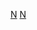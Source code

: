 {{Navbox 
|name = 纽约影评人协会奖
|title=[[紐約影評人協會|纽约影评人协会奖]]
|listclass = hlist
|state = {{{state|autocollapse}}}
|group1=现今常设奖项
|list1=
* [[纽约影评人协会奖最佳男主角|最佳男主角]]
* [[纽约影评人协会奖最佳女主角|最佳女主角]]
* [[纽约影评人协会奖最佳动画片|最佳动画片]]
* [[纽约影评人协会奖最佳摄影|最佳摄影]]
* [[纽约影评人协会奖最佳导演|最佳导演]]
* [[纽约影评人协会奖最佳影片|最佳影片]]
* [[纽约影评人协会奖最佳外语片|最佳外语片]]
* [[纽约影评人协会奖最佳剧本|最佳剧本]]
* [[纽约影评人协会奖最佳男配角|最佳男配角]]
* [[纽约影评人协会奖最佳女配角|最佳女配角]]
* [[紐約影評人協會獎最佳攝影|最佳攝影]]
* [[紐約影評人協會獎最佳紀錄片|最佳非虛構電影]]
* {{le|紐約影評人協會獎最佳首部電影|New York Film Critics Circle Award for Best First Film|最佳首部電影}}

|group2=曾设奖项
|list2=
* [[纽约影评人协会奖最佳纪录片|最佳纪录片]]（1980—1997）
* [[纽约影评人协会奖最佳新导演|最佳新导演]]（1989—1996）

|group3= 历届奖项
|list3=
{{Navbox subgroup
  | group1 =1930年代
  | list1  =
* [[1935年纽约影评人协会奖|1935]]
* [[1936年纽约影评人协会奖|1936]]
* [[1937年纽约影评人协会奖|1937]]
* [[1938年纽约影评人协会奖|1938]]
* [[1939年纽约影评人协会奖|1939]]
  | group2 =1940年代
  | list2  =
* [[1940年纽约影评人协会奖|1940]]
* [[1941年纽约影评人协会奖|1941]]
* [[1942年纽约影评人协会奖|1942]]
* [[1943年纽约影评人协会奖|1943]]
* [[1944年纽约影评人协会奖|1944]]
* [[1945年纽约影评人协会奖|1945]]
* [[1946年纽约影评人协会奖|1946]]
* [[1947年纽约影评人协会奖|1947]]
* [[1948年纽约影评人协会奖|1948]]
* [[1949年纽约影评人协会奖|1949]]
  | group3 =1950年代
  | list3  =
* [[1950年纽约影评人协会奖|1950]]
* [[1951年纽约影评人协会奖|1951]]
* [[1952年纽约影评人协会奖|1952]]
* [[1953年纽约影评人协会奖|1953]]
* [[1954年纽约影评人协会奖|1954]]
* [[1955年纽约影评人协会奖|1955]]
* [[1956年纽约影评人协会奖|1956]]
* [[1957年纽约影评人协会奖|1957]]
* [[1958年纽约影评人协会奖|1958]]
* [[1959年纽约影评人协会奖|1959]]
  | group4 =1960年代
  | list4  =
* [[1960年纽约影评人协会奖|1960]]
* [[1961年纽约影评人协会奖|1961]]
* [[1962年纽约影评人协会奖|1962]]
* [[1963年纽约影评人协会奖|1963]]
* [[1964年纽约影评人协会奖|1964]]
* [[1965年纽约影评人协会奖|1965]]
* [[1966年纽约影评人协会奖|1966]]
* [[1967年纽约影评人协会奖|1967]]
* [[1968年纽约影评人协会奖|1968]]
* [[1969年纽约影评人协会奖|1969]]
  | group5 =1970年代
  | list5  =
* [[1970年纽约影评人协会奖|1970]]
* [[1971年纽约影评人协会奖|1971]]
* [[1972年纽约影评人协会奖|1972]]
* [[1973年纽约影评人协会奖|1973]]
* [[1974年纽约影评人协会奖|1974]]
* [[1975年纽约影评人协会奖|1975]]
* [[1976年纽约影评人协会奖|1976]]
* [[1977年纽约影评人协会奖|1977]]
* [[1978年纽约影评人协会奖|1978]]
* [[1979年纽约影评人协会奖|1979]]
  | group6 =1980年代
  | list6  =
* [[1980年纽约影评人协会奖|1980]]
* [[1981年纽约影评人协会奖|1981]]
* [[1982年纽约影评人协会奖|1982]]
* [[1983年纽约影评人协会奖|1983]]
* [[1984年纽约影评人协会奖|1984]]
* [[1985年纽约影评人协会奖|1985]]
* [[1986年纽约影评人协会奖|1986]]
* [[1987年纽约影评人协会奖|1987]]
* [[1988年纽约影评人协会奖|1988]]
* [[1989年纽约影评人协会奖|1989]]
  | group7 =1990年代
  | list7  =
* [[1990年纽约影评人协会奖|1990]]
* [[1991年纽约影评人协会奖|1991]]
* [[1992年纽约影评人协会奖|1992]]
* [[1993年纽约影评人协会奖|1993]]
* [[1994年纽约影评人协会奖|1994]]
* [[1995年纽约影评人协会奖|1995]]
* [[1996年纽约影评人协会奖|1996]]
* [[1997年纽约影评人协会奖|1997]]
* [[1998年纽约影评人协会奖|1998]]
* [[1999年纽约影评人协会奖|1999]]
  | group8 =2000年代
  | list8  =
* [[2000年纽约影评人协会奖|2000]]
* [[2001年纽约影评人协会奖|2001]]
* [[2002年纽约影评人协会奖|2002]]
* [[2003年纽约影评人协会奖|2003]]
* [[2004年纽约影评人协会奖|2004]]
* [[2005年纽约影评人协会奖|2005]]
* [[2006年纽约影评人协会奖|2006]]
* [[2007年纽约影评人协会奖|2007]]
* [[2008年纽约影评人协会奖|2008]]
* [[2009年纽约影评人协会奖|2009]]
  | group9 =2010年代
  | list9  =
* [[2010年纽约影评人协会奖|2010]]
* [[2011年纽约影评人协会奖|2011]]
* [[2012年纽约影评人协会奖|2012]]
* [[2013年纽约影评人协会奖|2013]]
* [[2014年纽约影评人协会奖|2014]]
* [[2015年纽约影评人协会奖|2015]]
* [[2016年纽约影评人协会奖|2016]]
* [[2017年纽约影评人协会奖|2017]]
* [[2018年纽约影评人协会奖|2018]]
* [[2019年纽约影评人协会奖|2019]]
  | group10 =2020年代
  | list10  =
* [[2020年纽约影评人协会奖|2020]]
* [[2021年纽约影评人协会奖|2021]]
}}
}}[[Category:纽约影评人协会奖|N]]<noinclude>
{{collapsible option}}
[[Category:电影奖项模板|N]]
</noinclude>